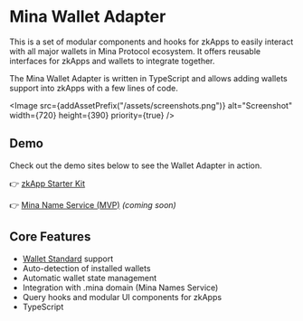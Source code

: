 
# Mina Wallet Adapter

This is a set of modular components and hooks for zkApps to easily interact with all major wallets in Mina Protocol ecosystem. It offers reusable interfaces for zkApps and wallets to integrate together.

The Mina Wallet Adapter is written in TypeScript and allows adding wallets support into zkApps with a few lines of code.

<Image src={addAssetPrefix("/assets/screenshots.png")} alt="Screenshot" width={720} height={390} priority={true} />

## Demo

Check out the demo sites below to see the Wallet Adapter in action.

👉 [zkApp Starter Kit](https://mina-wallet-adapter.github.io/wallet-adapter/starter/svelte)

👉 [Mina Name Service (MVP)](https://dotminadomain.com) _(coming soon)_

## Core Features

- [Wallet Standard](/docs/design/wallet-standard) support
- Auto-detection of installed wallets
- Automatic wallet state management
- Integration with .mina domain (Mina Names Service)
- Query hooks and modular UI components for zkApps
- TypeScript
